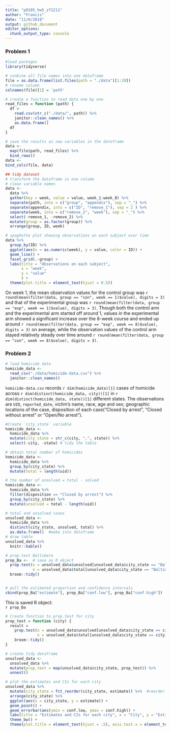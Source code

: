 ```yaml
---
title: "p8105_hw5_zf2211"
author: "Francis"
date: "11/6/2018"
output: github_document
editor_options: 
  chunk_output_type: console
---
```


### Problem 1
```r
#load packages
library(tidyverse)
```

```r
# conbine all file names into one dataframe
file = as.data.frame(list.files(path = "./data")[1:20]) 
# rename column
colnames(file)[1] = 'path'
```

```r
# create a function to read data one by one 
read_files = function (path) {
  df = 
    read.csv(str_c("./data/", path)) %>% 
    janitor::clean_names() %>% 
    as.data.frame()
  df
}
```

```r
# save the results as new variables in the dataframe
data <- 
  map(file$path, read_files) %>% 
  bind_rows()
data <- 
bind_cols(file, data)
```

```r
## tidy dataset
# transform the dataframe in one colume
# clean variable names
data <-  
  data %>% 
  gather(key = week, value = value, week_1:week_8) %>% 
  separate(path, into = c("group", "appendix"), sep = "_") %>% 
  separate(appendix, into = c("ID", "remove_1"), sep = 2 ) %>% 
  separate(week, into = c("remove_2", "week"), sep = "_") %>% 
  select(-remove_1, -remove_2) %>% 
  mutate(group = as.factor(group)) %>% 
  arrange(group, ID, week)
```


```r
# spaghette plot showing observations on each subject over time
data %>% 
  group_by(ID) %>% 
  ggplot(aes(x = as.numeric(week), y = value, color = ID)) +
  geom_line() +
  facet_grid(.~group) +
  labs(title = "Observations on each subject", 
       x = "week",
       y = "value"
       ) +
  theme(plot.title = element_text(hjust = 0.5))
```

On week 1, the mean observation values for the control group was `r round(mean(filter(data, group == "con", week == 1)$value), digits = 3)` and that of the experimental group was `r round(mean(filter(data, group == "exp", week == 1)$value), digits = 3)`. Though both the control arm and the experimental arm started off around 1, values in the experimental arm showed a significant increase over the 8-week course and ended up around `r round(mean(filter(data, group == "exp", week == 8)$value), digits = 3)` on average, while the observation values of the control arm stayed relatively steady over time around `r round(mean(filter(data, group == "con", week == 8)$value), digits = 3)`. 








### Problem 2


```r
# load homicide data
homicide_data <- 
  read_csv("./data/homicide-data.csv") %>% 
  janitor::clean_names()
```

`homicide-data.csv` records `r dim(homicide_data)[1]` cases of homicide across `r dim(distinct(homicide_data, city))[1]` in `r dim(distinct(homicide_data, state))[1]` different states. The observations are `UID`, `reported_date`, victim's name, race, age and sex; geographic locations of the case, disposition of each case("Closed by arrest", "Closed without arrest" or "Open/No arrest").



```r
#Create `city_state` variable
homicide_data <- 
  homicide_data %>% 
  mutate(city_state = str_c(city, ",", state)) %>% 
  select(-city, -state) # tidy the table
```

```r
# obtain total number of homicides
homicide_data <- 
  homicide_data %>% 
  group_by(city_state) %>% 
  mutate(total = length(uid))

# the number of unsolved = total - solved
homicide_data <- 
  homicide_data %>% 
  filter(disposition == "Closed by arrest") %>% 
  group_by(city_state) %>% 
  mutate(unsolved = total - length(uid))

# total and unsolved cases
unsolved_data <- 
  homicide_data %>% 
  distinct(city_state, unsolved, total) %>% 
  as.data.frame()  #make into dataframe
# draw table
unsolved_data %>% 
  knitr::kable()
```



```r
# prop.test Baltimore
prop_Ba <-  # save as R object 
  prop.test(x = unsolved_data$unsolved[unsolved_data$city_state == "Baltimore,MD"], 
            n = unsolved_data$total[unsolved_data$city_state == "Baltimore,MD"]) %>% 
  broom::tidy() 


# pull the estimated proportion and confidence intervals 
cbind(prop_Ba["estimate"], prop_Ba["conf.low"], prop_Ba["conf.high"])
```
This is saved R object:  
`r prop_Ba`


```r
# Create function to prop.test for city
prop_test = function (city) {
  result =  
    prop.test(x = unsolved_data$unsolved[unsolved_data$city_state == city],
              n = unsolved_data$total[unsolved_data$city_state == city]) %>% 
    broom::tidy()
} 
```


```r
# create tidy dataframe
unsolved_data <- 
  unsolved_data %>% 
  mutate(prop_test = map(unsolved_data$city_state, prop_test)) %>% 
  unnest()
```


```r
# plot the estimates and CIs for each city
unsolved_data %>% 
  mutate(city_state = fct_reorder(city_state, estimate)) %>%  #reorder city in a rank of estimates
  arrange(city_state) %>% 
  ggplot(aes(x = city_state, y = estimate)) +
  geom_point() +
  geom_errorbar(aes(ymin = conf.low, ymax = conf.high)) +
  labs(title = "Estimates and CIs for each city", x = "City", y = "Estimated Proportions and CIs") +
  theme_bw() +
  theme(plot.title = element_text(hjust = .5), axis.text.x = element_text(angle = 90, hjust = .5)) 
```

